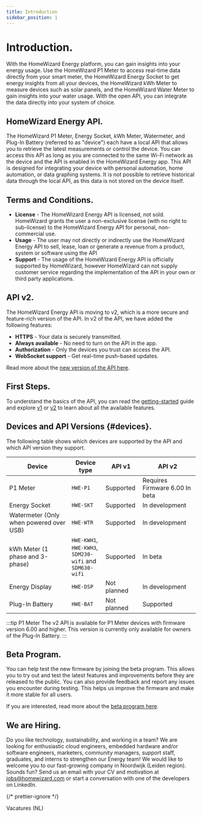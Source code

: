 ```yaml
---
title: Introduction
sidebar_position: 1
---
```



# Introduction.

With the HomeWizard Energy platform, you can gain insights into your energy usage. Use the HomeWizard <Link to="https://www.homewizard.com/p1-meter/">P1 Meter</Link> to access real-time data directly from your smart meter, the HomeWizard <Link to="https://www.homewizard.com/energy-socket">Energy Socket</Link> to get energy insights from all your devices, the HomeWizard <Link to="https://www.homewizard.com/kwh-meter">kWh Meter</Link> to measure devices such as solar panels, and the HomeWizard <Link to="https://www.homewizard.com/watermeter">Water Meter</Link> to gain insights into your water usage. With the open API, you can integrate the data directly into your system of choice.

## HomeWizard Energy API.

The HomeWizard P1 Meter, Energy Socket, kWh Meter, Watermeter, and Plug-In Battery (referred to as "device") each have a local API that allows you to retrieve the latest measurements or control the device. You can access this API as long as you are connected to the same Wi-Fi network as the device and the API is enabled in the HomeWizard Energy app. This API is designed for integrating your device with personal automation, home automation, or data graphing systems. It is not possible to retrieve historical data through the local API, as this data is not stored on the device itself.

## Terms and Conditions.

-   **License** - The HomeWizard Energy API is licensed, not sold. HomeWizard grants the user a non-exclusive license (with no right to sub-license) to the HomeWizard Energy API for personal, non-commercial use.
-   **Usage** - The user may not directly or indirectly use the HomeWizard Energy API to sell, lease, loan or generate a revenue from a product, system or software using the API
-   **Support** - The usage of the HomeWizard Energy API is officially supported by HomeWizard, however HomeWizard can not supply customer service regarding the implementation of the API in your own or third party applications.

## API v2.

The HomeWizard Energy API is moving to v2, which is a more secure and feature-rich version of the API. In v2 of the API, we have added the following features:

-   **HTTPS** - Your data is securely transmitted.
-   **Always available** - No need to turn on the API in the app.
-   **Authorization** - Only the devices you trust can access the API.
-   **WebSocket support** - Get real-time push-based updates.

Read more about the [new version of the API here](/docs/category/api-v2).

## First Steps.

To understand the basics of the API, you can read the [getting-started](/docs/getting-started) guide and explore [v1](/docs/category/api-v1) or [v2](/docs/category/api-v2) to learn about all the available features.

## Devices and API Versions {#devices}.

The following table shows which devices are supported by the API and which API version they support.

| Device                                  | Device type                                                             | API v1                                                                     | API v2                                                                                                                                                                      |
| --------------------------------------- | ----------------------------------------------------------------------- | -------------------------------------------------------------------------- | --------------------------------------------------------------------------------------------------------------------------------------------------------------------------- |
| P1 Meter                                | `HWE-P1`                                                                | <Badge colorName='hw-green' icon="mdi:check" detail='v1'>Supported</Badge> | <Badge colorName='hw-green' icon="mdi:check" detail='2.0.0'>Requires Firmware 6.00</Badge> <Badge colorName='hw-purple' icon="mdi:test-tube" detail='2.1.0'>In beta</Badge> |
| Energy Socket                           | `HWE-SKT`                                                               | <Badge colorName='hw-green' icon="mdi:check" detail='v1'>Supported</Badge> | <Badge colorName='hw-grey' icon="mdi:wrench">In development</Badge>                                                                                                         |
| Watermeter (Only when powered over USB) | `HWE-WTR`                                                               | <Badge colorName='hw-green' icon="mdi:check" detail='v1'>Supported</Badge> | <Badge colorName='hw-grey' icon="mdi:wrench">In development</Badge>                                                                                                         |
| kWh Meter (1 phase and 3-phase)         | `HWE-KWH1`,<br /> `HWE-KWH3`,<br />`SDM230-wifi` and<br />`SDM630-wifi` | <Badge colorName='hw-green' icon="mdi:check" detail='v1'>Supported</Badge> | <Badge colorName='hw-purple' icon="mdi:test-tube" detail='2.1.0'>In beta</Badge>                                                                                            |
| Energy Display                          | `HWE-DSP`                                                               | <Badge colorName='hw-grey' icon="mdi:close">Not planned</Badge>            | <Badge colorName='hw-grey' icon="mdi:wrench">In development</Badge>                                                                                                         |
| Plug-In Battery                         | `HWE-BAT`                                                               | <Badge colorName='hw-grey' icon="mdi:close">Not planned</Badge>            | <Badge colorName='hw-green' icon="mdi:check" detail='2.0.1'>Supported</Badge>                                                                                               |

:::tip P1 Meter
The v2 API is available for P1 Meter devices with firmware version 6.00 and higher. This version is currently only available for owners of the Plug-In Battery.
:::

## Beta Program.

You can help test the new firmware by joining the beta program. This allows you to try out and test the latest features and improvements before they are released to the public. You can also provide feedback and report any issues you encounter during testing. This helps us improve the firmware and make it more stable for all users.

If you are interested, read more about the [beta program here](https://www.github.com/homewizard/beta).

## We are Hiring.

Do you like technology, sustainability, and working in a team? We are looking for enthusiastic cloud engineers, embedded hardware and/or software engineers, marketers, community managers, support staff, graduates, and interns to strengthen our Energy team! We would like to welcome you to our fast-growing company in Noordwijk (Leiden region). Sounds fun? Send us an email with your CV and motivation at jobs@homewizard.com or start a conversation with one of the developers on <Link to="https://www.linkedin.com/company/homewizard/people">LinkedIn</Link>.

{/* prettier-ignore */}
<Link className='button button--secondary' to='https://www.homewizard.com/nl/vacatures/'>Vacatures (NL)</Link>
